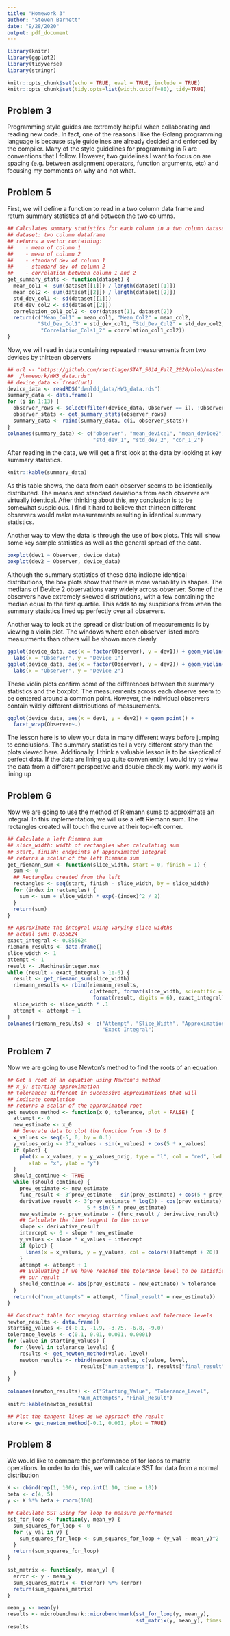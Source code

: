 ```yaml
---
title: "Homework 3"
author: "Steven Barnett"
date: "9/28/2020"
output: pdf_document
---
```


```r
library(knitr)
library(ggplot2)
library(tidyverse)
library(stringr)
```

```r
knitr::opts_chunk$set(echo = TRUE, eval = TRUE, include = TRUE)
knitr::opts_chunk$set(tidy.opts=list(width.cutoff=80), tidy=TRUE)
```

## Problem 3

Programming style guides are extremely helpful when collaborating and reading 
new code. In fact, one of the reasons I like the Golang programming language 
is because style guidelines are already decided and enforced by the compiler. 
Many of the style guidelines for programming in R are conventions that I 
follow. However, two guidelines I want to focus on are spacing (e.g. between 
assignment operators, function arguments, etc) and focusing my comments on 
why and not what.

## Problem 5

First, we will define a function to read in a two column data frame and return 
summary statistics of and between the two columns.

```r
## Calculates summary statistics for each column in a two column dataset
## dataset: two column dataframe
## returns a vector containing:
##    - mean of column 1
##    - mean of column 2
##    - standard dev of column 1
##    - standard dev of column 2
##    - correlation between column 1 and 2
get_summary_stats <- function(dataset) {
  mean_col1 <- sum(dataset[[1]]) / length(dataset[[1]])
  mean_col2 <- sum(dataset[[2]]) / length(dataset[[2]])
  std_dev_col1 <- sd(dataset[[1]])
  std_dev_col2 <- sd(dataset[[2]])
  correlation_col1_col2 <- cor(dataset[1], dataset[2])
  return(c("Mean_Col1" = mean_col1, "Mean_Col2" = mean_col2, 
          "Std_Dev_Col1" = std_dev_col1, "Std_Dev_Col2" = std_dev_col2, 
           "Correlation_Cols1_2" = correlation_col1_col2))
}
```

Now, we will read in data containing repeated measurements from two devices 
by thirteen observers

```r
## url <- "https://github.com/rsettlage/STAT_5014_Fall_2020/blob/master
##  /homework/HW3_data.rds"
## device_data <- fread(url)
device_data <- readRDS("dwnldd_data/HW3_data.rds")
summary_data <- data.frame()
for (i in 1:13) {
  observer_rows <- select(filter(device_data, Observer == i), !Observer)
  observer_stats <- get_summary_stats(observer_rows)
  summary_data <- rbind(summary_data, c(i, observer_stats))
}
colnames(summary_data) <- c("observer", "mean_device1", "mean_device2", 
                            "std_dev_1", "std_dev_2", "cor_1_2")
```

After reading in the data, we will get a first look at the data by looking at 
key summary statistics. 

```r
knitr::kable(summary_data)
```

As this table shows, the data from each observer seems to be identically 
distributed. The means and standard deviations from each observer are virtually 
identical. After thinking about this, my conclusion is to be somewhat 
suspicious. I find it hard to believe that thirteen different observers would 
make measurements resulting in identical summary statistics.

Another way to view the data is through the use of box plots. This will show 
some key sample statistics as well as the general spread of the data.

```r
boxplot(dev1 ~ Observer, device_data)
boxplot(dev2 ~ Observer, device_data)
```

Although the summary statistics of these data indicate identical distributions, 
the box plots show that there is more variability in shapes. The medians of 
Device 2 observations vary widely across observer. Some of the observers have 
extremely skewed distributions, with a few containing the median equal to the 
first quartile. This adds to my suspicions from when the summary statistics 
lined up perfectly over all observers.

Another way to look at the spread or distribution of measurements is by viewing 
a violin plot. The windows where each observer listed more measurments than 
others will be shown more clearly.

```r
ggplot(device_data, aes(x = factor(Observer), y = dev1)) + geom_violin() + 
  labs(x = "Observer", y = "Device 1")
ggplot(device_data, aes(x = factor(Observer), y = dev2)) + geom_violin() + 
  labs(x = "Observer", y = "Device 2")
```
These violin plots confirm some of the differences between the summary 
statistics and the boxplot. The measurements across each observe seem to be 
centered around a common point. However, the individual observers contain 
wildly different distributions of measurements.

```r
ggplot(device_data, aes(x = dev1, y = dev2)) + geom_point() + 
  facet_wrap(Observer~.)
```
The lesson here is to view your data in many different ways before jumping to 
conclusions. The summary statistics tell a very different story than the plots 
viewed here. Additionally, I think a valuable lesson is to be skeptical of 
perfect data. If the data are lining up quite conveniently, I would try to view 
the data from a different perspective and double check my work.
my work is lining up 

## Problem 6

Now we are going to use the method of Riemann sums to approximate an integral. 
In this implementation, we will use a left Riemann sum. The rectangles created 
will touch the curve at their top-left corner.

```r
## Calculate a left Riemann sum
## slice_width: width of rectangles when calculating sum
## start, finish: endpoints of apporximated integral
## returns a scalar of the left Riemann sum
get_riemann_sum <- function(slice_width, start = 0, finish = 1) {
  sum <- 0
  ## Rectangles created from the left
  rectangles <- seq(start, finish - slice_width, by = slice_width)
  for (index in rectangles) {
    sum <- sum + slice_width * exp(-(index)^2 / 2)
  }
  return(sum)
}

## Approximate the integral using varying slice widths
## actual sum: 0.855624
exact_integral <- 0.855624
riemann_results <- data.frame()
slice_width <- 1
attempt <- 1
result <- .Machine$integer.max
while (result - exact_integral > 1e-6) {
  result <- get_riemann_sum(slice_width)
  riemann_results <- rbind(riemann_results, 
                           c(attempt, format(slice_width, scientific = F),
                            format(result, digits = 6), exact_integral))
  slice_width <- slice_width * .1
  attempt <- attempt + 1
}
colnames(riemann_results) <- c("Attempt", "Slice_Width", "Approximation", 
                               "Exact Integral")
```

## Problem 7

Now we are going to use Newton's method to find the roots of an equation.

```r
## Get a root of an equation using Newton's method
## x_0: starting approximation
## tolerance: different in successive approximations that will 
## indicate completion
## returns a scalar of the approximated root
get_newton_method <- function(x_0, tolerance, plot = FALSE) {
  attempt <- 0
  new_estimate <- x_0
  ## Generate data to plot the function from -5 to 0
  x_values <- seq(-5, 0, by = 0.1)
  y_values_orig <- 3^x_values - sin(x_values) + cos(5 * x_values)
  if (plot) {
    plot(x = x_values, y = y_values_orig, type = "l", col = "red", lwd = 5,
       xlab = "x", ylab = "y")
  }
  should_continue <- TRUE
  while (should_continue) {
    prev_estimate <- new_estimate
    func_result <- 3^prev_estimate - sin(prev_estimate) + cos(5 * prev_estimate)
    derivative_result <- 3^prev_estimate * log(3) - cos(prev_estimate) - 
                          5 * sin(5 * prev_estimate)
    new_estimate <- prev_estimate - (func_result / derivative_result)
    ## Calculate the line tangent to the curve
    slope <- derivative_result
    intercept <- 0 - slope * new_estimate
    y_values <- slope * x_values + intercept
    if (plot) {
      lines(x = x_values, y = y_values, col = colors()[attempt + 20])
    }
    attempt <- attempt + 1
    ## Evaluating if we have reached the tolerance level to be satisfied with 
    ## our result
    should_continue <- abs(prev_estimate - new_estimate) > tolerance
  }
  return(c("num_attempts" = attempt, "final_result" = new_estimate))
}

## Construct table for varying starting values and tolerance levels
newton_results <- data.frame()
starting_values <- c(-0.1, -1.9, -3.75, -6.8, -9.0)
tolerance_levels <- c(0.1, 0.01, 0.001, 0.0001)
for (value in starting_values) {
  for (level in tolerance_levels) {
    results <- get_newton_method(value, level)
    newton_results <- rbind(newton_results, c(value, level, 
                        results["num_attempts"], results["final_result"]))
  }
}

colnames(newton_results) <- c("Starting_Value", "Tolerance_Level", 
                       "Num_Attempts", "Final_Result")
knitr::kable(newton_results)

## Plot the tangent lines as we approach the result
store <- get_newton_method(-0.1, 0.001, plot = TRUE)

```

## Problem 8

We would like to compare the performance of for loops to matrix operations. 
In order to do this, we will calculate SST for data from a normal distribution

```r
X <- cbind(rep(1, 100), rep.int(1:10, time = 10))
beta <- c(4, 5)
y <- X %*% beta + rnorm(100)

## Calculate SST using for loop to measure performance
sst_for_loop <- function(y, mean_y) {
  sum_squares_for_loop <- 0
  for (y_val in y) {
    sum_squares_for_loop <- sum_squares_for_loop + (y_val - mean_y)^2
  }
  return(sum_squares_for_loop)
}

sst_matrix <- function(y, mean_y) {
  error <- y - mean_y
  sum_squares_matrix <- t(error) %*% (error)
  return(sum_squares_matrix)
}

mean_y <- mean(y)
results <- microbenchmark::microbenchmark(sst_for_loop(y, mean_y), 
                                          sst_matrix(y, mean_y), times = 100)
results
```
